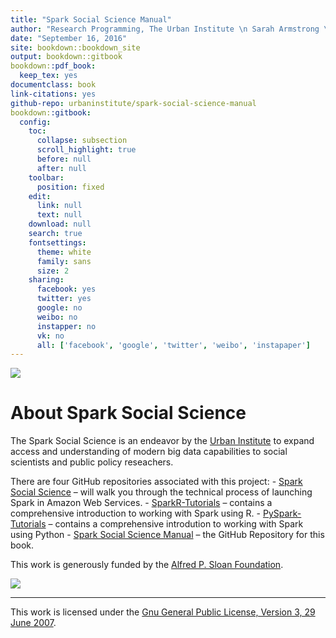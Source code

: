```yaml
--- 
title: "Spark Social Science Manual"
author: "Research Programming, The Urban Institute \n Sarah Armstrong \n Alex C. Engler"
date: "September 16, 2016"
site: bookdown::bookdown_site
output: bookdown::gitbook
bookdown::pdf_book:
  keep_tex: yes
documentclass: book
link-citations: yes
github-repo: urbaninstitute/spark-social-science-manual
bookdown::gitbook:
  config:
    toc:
      collapse: subsection
      scroll_highlight: true
      before: null
      after: null
    toolbar:
      position: fixed
    edit:
      link: null
      text: null
    download: null
    search: true
    fontsettings:
      theme: white
      family: sans
      size: 2
    sharing:
      facebook: yes
      twitter: yes
      google: no
      weibo: no
      instapper: no
      vk: no
      all: ['facebook', 'google', 'twitter', 'weibo', 'instapaper']
---
```

![](images/urban.png)

# About Spark Social Science {-}

The Spark Social Science is an endeavor by the [Urban Institute](http://www.urban.org/) to expand access and understanding of modern big data capabilities to social scientists and public policy reseachers.

There are four GitHub repositories associated with this project:
- [Spark Social Science](https://github.com/UrbanInstitute/spark-social-science) -- will walk you through the technical process of launching Spark in Amazon Web Services.
- [SparkR-Tutorials](https://github.com/UrbanInstitute/sparkr-tutorials) -- contains a comprehensive introduction to working with Spark using R.
- [PySpark-Tutorials](https://github.com/UrbanInstitute/pyspark-tutorials) -- contains a comprehensive introdution to working with Spark using Python
- [Spark Social Science Manual](https://github.com/UrbanInstitute/spark-social-science-manual) -- the GitHub Repository for this book.

This work is generously funded by the [Alfred P. Sloan Foundation](https://www.sloan.org).

![](images/sloan.png)

***

This work is licensed under the [Gnu General Public License, Version 3, 29 June 2007](https://github.com/UrbanInstitute/spark-social-science-manual/blob/master/License.md).


